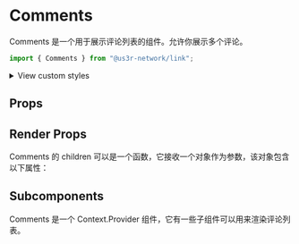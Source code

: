 

<Meta of={CommentsStories} />

# Comments

Comments 是一个用于展示评论列表的组件。允许你展示多个评论。

```jsx
import { Comments } from "@us3r-network/link";
```

<Canvas />

<p>
  <details>
    <summary>View custom styles</summary>
    <Source code={StyleCode} />
  </details>
</p>

## Props

<Controls />

## Render Props

Comments 的 children 可以是一个函数，它接收一个对象作为参数，该对象包含以下属性：

## Subcomponents

Comments 是一个 Context.Provider 组件，它有一些子组件可以用来渲染评论列表。
